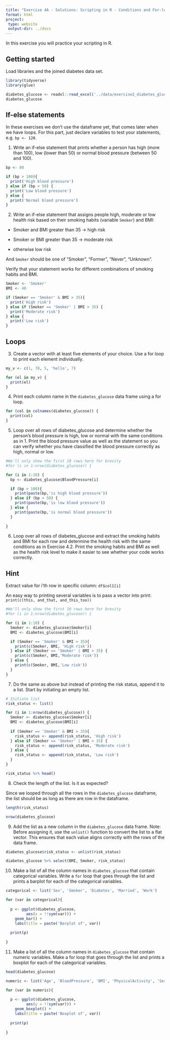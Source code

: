 ```yaml
---
title: "Exercise 4A - Solutions: Scripting in R - Conditions and For-loops"
format: html
project:
 type: website
 output-dir: ../docs
---
```


In this exercise you will practice your scripting in R.

## Getting started

Load libraries and the joined diabetes data set.

```r
library(tidyverse)
library(glue)
```

```r
diabetes_glucose <- readxl::read_excel('../data/exercise2_diabetes_glucose.xlsx')
diabetes_glucose
```

## If-else statements

In these exercises we don't use the dataframe yet, that comes later when we have loops. For this part, just declare variables to test your statements, e.g. `bp <- 120`.

1.  Write an if-else statement that prints whether a person has high (more than 100), low (lower than 50) or normal blood pressure (between 50 and 100).

```r
bp <- 80

if (bp > 100){
  print('High blood pressure')
} else if (bp < 50) {
  print('Low blood pressure')
} else {
  print('Normal blood pressure')
} 

```

2.  Write an if-else statement that assigns people high, moderate or low health risk based on their smoking habits (variable `Smoker`) and BMI:

-   Smoker and BMI greater than 35 -\> high risk

-   Smoker or BMI greater than 35 -\> moderate risk

-   otherwise low risk

And `Smoker` should be one of "Smoker", "Former", "Never", "Unknown".

Verify that your statement works for different combinations of smoking habits and BMI.

```r
Smoker <- 'Smoker'
BMI <- 40

if (Smoker == 'Smoker' & BMI > 35){
  print('High risk')
} else if (Smoker == 'Smoker' | BMI > 35) {
  print('Moderate risk')
} else {
  print('Low risk')
}

```

## Loops

3.  Create a vector with at least five elements of your choice. Use a for loop to print each element individually.

```r
my_v <- c(1, 78, 5, 'hello', 7)

for (el in my_v) {
  print(el)
}

```

4.  Print each column name in the `diabetes_glucose` data frame using a for loop.

```r
for (col in colnames(diabetes_glucose)) {
  print(col)
}
```

5.  Loop over all rows of diabetes_glucose and determine whether the person's blood pressure is high, low or normal with the same conditions as in 1. Print the blood pressure value as well as the statement so you can verify whether you have classified the blood pressure correctly as high, normal or low. 

```r
#We'll only show the first 10 rows here for brevity
#for (i in 1:nrow(diabetes_glucose)) {

for (i in 1:10) {
  bp <- diabetes_glucose$BloodPressure[i]

  if (bp > 100){
    print(paste(bp,'is high blood pressure'))
  } else if (bp < 50) {
    print(paste(bp,'is low blood pressure'))
  } else {
    print(paste(bp,'is normal blood pressure'))
  } 
  
}
```

6.  Loop over all rows of diabetes_glucose and extract the smoking habits and BMI for each row and determine the health risk with the same conditions as in Exercise 4.2. Print the smoking habits and BMI as well as the health risk level to make it easier to see whether your code works correctly.

::: {.callout-tip collapse="true"}
## Hint

Extract value for i'th row in specific column: `df$col1[i]`

An easy way to printing several variables is to pass a vector into print: `print(c(this, and_that, and_this_too))`
:::

```r
#We'll only show the first 10 rows here for brevity
#for (i in 1:nrow(diabetes_glucose)) {

for (i in 1:10) {
  Smoker <- diabetes_glucose$Smoker[i]
  BMI <- diabetes_glucose$BMI[i]

  if (Smoker == 'Smoker' & BMI > 35){
    print(c(Smoker, BMI, 'High risk'))
  } else if (Smoker == 'Smoker' | BMI > 35) {
    print(c(Smoker, BMI,'Moderate risk'))
  } else {
    print(c(Smoker, BMI,'Low risk'))
  }
}

```

7.  Do the same as above but instead of printing the risk status, append it to a list. Start by initiating an empty list.

```r
# Initiate list
risk_status <- list()
```

```r
for (i in 1:nrow(diabetes_glucose)) {
  Smoker <- diabetes_glucose$Smoker[i]
  BMI <- diabetes_glucose$BMI[i]
    
  if (Smoker == 'Smoker' & BMI > 35){
    risk_status <- append(risk_status, 'High risk')
  } else if (Smoker == 'Smoker' | BMI > 35) {
    risk_status <- append(risk_status, 'Moderate risk')
  } else {
    risk_status <- append(risk_status, 'Low risk')
  }
}

```

```r
risk_status %>% head()
```

8.  Check the length of the list. Is it as expected?

Since we looped through all the rows in the `diabetes_glucose` dataframe, the list should be as long as there are row in the dataframe.

```r
length(risk_status)
```

```r
nrow(diabetes_glucose)
```

9.  Add the list as a new column in the `diabetes_glucose` data frame. Note: Before assigning it, use the `unlist()` function to convert the list to a flat vector. This ensures that each value aligns correctly with the rows of the data frame.

```r
diabetes_glucose$risk_status <- unlist(risk_status)
```

```r
diabetes_glucose %>% select(BMI, Smoker, risk_status)
```

10. Make a list of all the column names in `diabetes_glucose` that contain categorical variables. Write a `for` loop that goes through the list and prints a barplot for each of the categorical variables.

```r
categorical <- list('Sex', 'Smoker', 'Diabetes', 'Married', 'Work')
```

```r
for (var in categorical){
  
  p <- ggplot(diabetes_glucose, 
         aes(x = !!sym(var))) + 
    geom_bar() +
    labs(title = paste('Barplot of', var))
  
  print(p)
  
}
```

11. Make a list of all the column names in `diabetes_glucose` that contain numeric variables. Make a for loop that goes through the list and prints a boxplot for each of the categorical variables.

```r
head(diabetes_glucose)
```

```r
numeric <- list('Age', 'BloodPressure', 'BMI', 'PhysicalActivity', 'Serum_ca2')
```

```r
for (var in numeric){
  
  p <- ggplot(diabetes_glucose, 
         aes(y = !!sym(var))) + 
    geom_boxplot() + 
    labs(title = paste('Boxplot of', var))
  
  print(p)
  
}
```
